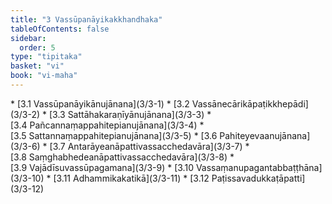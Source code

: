 ```yaml
---
title: "3 Vassūpanāyikakkhandhaka"
tableOfContents: false
sidebar:
  order: 5
type: "tipitaka"
basket: "vi"
book: "vi-maha"
---
```



<DynamicBreadcrumb />



<TableOfContents book="vi-maha" section="3">
* [3.1 Vassūpanāyikānujānana](3/3-1)
* [3.2 Vassānecārikāpaṭikkhepādi](3/3-2)
* [3.3 Sattāhakaraṇīyānujānana](3/3-3)
* [3.4 Pañcannaṃappahitepianujānana](3/3-4)
* [3.5 Sattannaṃappahitepianujānana](3/3-5)
* [3.6 Pahiteyevaanujānana](3/3-6)
* [3.7 Antarāyeanāpattivassacchedavāra](3/3-7)
* [3.8 Saṃghabhedeanāpattivassacchedavāra](3/3-8)
* [3.9 Vajādīsuvassūpagamana](3/3-9)
* [3.10 Vassaṃanupagantabbaṭṭhāna](3/3-10)
* [3.11 Adhammikakatikā](3/3-11)
* [3.12 Paṭissavadukkaṭāpatti](3/3-12)
</TableOfContents>
